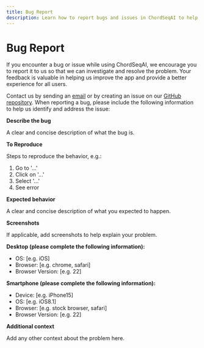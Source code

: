 ```yaml
---
title: Bug Report
description: Learn how to report bugs and issues in ChordSeqAI to help improve the app.
---
```


# Bug Report

If you encounter a bug or issue while using ChordSeqAI, we encourage you to report it to us so that we can investigate and resolve the problem. Your feedback is valuable in helping us improve the app and provide a better experience for all users.

Contact us by sending an [email](mailto:petr.ivan.junior@gmail.com) or by creating an issue on our [GitHub repository](https://github.com/PetrIvan/chord-seq-ai-app/issues). When reporting a bug, please include the following information to help us identify and address the issue:

**Describe the bug**

A clear and concise description of what the bug is.

**To Reproduce**

Steps to reproduce the behavior, e.g.:
1. Go to '...'
2. Click on '...'
3. Select '...'
4. See error

**Expected behavior**

A clear and concise description of what you expected to happen.

**Screenshots**

If applicable, add screenshots to help explain your problem.

**Desktop (please complete the following information):**
- OS: [e.g. iOS]
- Browser: [e.g. chrome, safari]
- Browser Version: [e.g. 22]

**Smartphone (please complete the following information):**
- Device: [e.g. iPhone15]
- OS: [e.g. iOS8.1]
- Browser: [e.g. stock browser, safari]
- Browser Version: [e.g. 22]

**Additional context**

Add any other context about the problem here.
